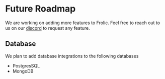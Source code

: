 # Future Roadmap

We are working on adding more features to Frolic. Feel free to reach out to us on our [discord](https://discord.gg/NA9nkZaQnv) to request any feature.

## Database

We plan to add database integrations to the following databases

* PostgresSQL
* MongoDB